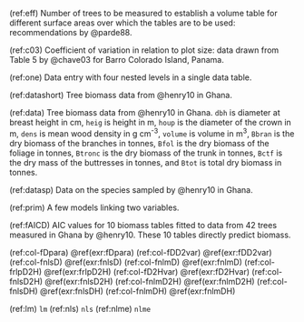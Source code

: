 
<!-- Cross references to have superscripts / underscript in tables and captions -->
<!-- also used to avoid having long captions in R chunk headers                 -->


<!-------------------->
<!-- Table captions --> 
<!-------------------->

<!-- Tables chapter 2 -->

(ref:eff) Number of trees to be measured to establish a volume table for different surface areas over which the tables are to be used: recommendations by @parde88.

(ref:c03) Coefficient of variation in relation to plot size: data drawn from Table 5 by @chave03 for Barro Colorado Island, Panama.


<!-- Tables chapter 4 -->

(ref:one) Data entry with four nested levels in a single data table.

(ref:datashort) Tree biomass data from @henry10 in Ghana.

(ref:data) Tree biomass data from @henry10 in Ghana. `dbh` is diameter at breast height in cm, `heig` is height in m, `houp` is the diameter of the crown in m, `dens` is mean wood density in g cm^-3^, `volume` is volume in m^3^, `Bbran` is the dry biomass of the branches in tonnes, `Bfol` is the dry biomass of the foliage in tonnes, `Btronc` is the dry biomass of the trunk in tonnes, `Bctf` is the dry mass of the buttresses in tonnes, and `Btot` is total dry biomass in tonnes.

(ref:datasp) Data on the species sampled by @henry10 in Ghana.


<!-- Tables chapter 5 -->

(ref:prim) A few models linking two variables.


<!-- Tables chapter 6 -->

(ref:fAICD) AIC values for 10 biomass tables fitted to data from 42 trees measured in Ghana by @henry10. These 10 tables directly predict biomass.

<!--for tab fAICD-->
(ref:col-fDpara)  \@ref(exr:fDpara)
(ref:col-fDD2var) \@ref(exr:fDD2var)
(ref:col-fnlsD)   \@ref(exr:fnlsD)
(ref:col-fnlmD)   \@ref(exr:fnlmD)
(ref:col-frlpD2H) \@ref(exr:frlpD2H)
(ref:col-fD2Hvar) \@ref(exr:fD2Hvar)
(ref:col-fnlsD2H) \@ref(exr:fnlsD2H)
(ref:col-fnlmD2H) \@ref(exr:fnlmD2H)
(ref:col-fnlsDH) \@ref(exr:fnlsDH)
(ref:col-fnlmDH) \@ref(exr:fnlmDH)

(ref:lm) `lm`
(ref:nls) `nls`
(ref:nlme) `nlme`
<!-- -->


